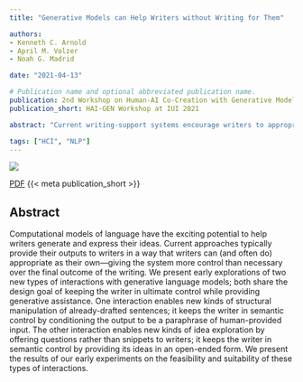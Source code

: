 ```yaml
---
title: "Generative Models can Help Writers without Writing for Them"

authors:
- Kenneth C. Arnold
- April M. Volzer
- Noah G. Madrid

date: "2021-04-13"

# Publication name and optional abbreviated publication name.
publication: 2nd Workshop on Human-AI Co-Creation with Generative Models - HAI-GEN 2021
publication_short: HAI-GEN Workshop at IUI 2021

abstract: "Current writing-support systems encourage writers to appropriate the language model's output as their own words. Does it have to be that way? We explore of two new types of interactions with generative language models: enabling structural manipulation of already-drafted sentences, and offering questions rather than snippets to writers. We present early experiments on feasibility and suitability of these interactions."

tags: ["HCI", "NLP"]
---
```


![](featured.png)

[PDF](arnold21GenerativeWriting.pdf) {{< meta publication_short >}}

## Abstract

Computational models of language have the exciting potential to help writers generate and express their ideas. Current approaches typically provide their outputs to writers in a way that writers can (and often do) appropriate as their own---giving the system more control than necessary over the final outcome of the writing. We present early explorations of two new types of interactions with generative language models; both share the design goal of keeping the writer in ultimate control while providing generative assistance. One interaction enables new kinds of structural manipulation of already-drafted sentences; it keeps the writer in semantic control by conditioning the output to be a paraphrase of human-provided input. The other interaction enables new kinds of idea exploration by offering questions rather than snippets to writers; it keeps the writer in semantic control by providing its ideas in an open-ended form. We present the results of our early experiments on the feasibility and suitability of these types of interactions.